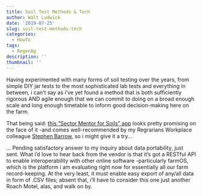 ```yaml
---
title: Soil Test Methods & Tech
author: Walt Ludwick
date: '2019-07-25'
slug: soil-test-methods-tech
categories:
  - HowTo
tags:
  - RegenAg
description: ''
thumbnail: ''
---
```


Having experimented with many forms of soil testing over the years, from simple DIY jar tests to the most sophisticated lab tests and everything in between, i can't say as i've yet found a method that is both sufficiently rigorous AND agile enough that we can commit to doing on a broad enough scale and long enough timetable to inform good decision-making here on the farm.

That being said: [this "Sector Mentor for Soils" app](https://soils.sectormentor.com/soil-tests/) looks pretty promising on the face of it -and comes well-recommended by my Regrarians Workplace colleague [Stephen Barrow](https://regrarians.workplace.com/profile.php?id=100022686592902&__tn__=%2CdlC-R-R&eid=ARCp45oHyTTWVzmxnAatZNDS4zASZMaER-thBuzWHuIhU11rhp7eO2jTLCdV1chUvtKOTz7nhaEkMx7Q&hc_ref=ARQZjOF4Q1u6cDEXlayIIkeiDk5BiHTElgeglUk0Vkldh4elc-Muv1a6fuZQY8Trdw4), so i might give it a try...

... Pending satisfactory answer to my inquiry about data portability, just sent.  What i'd love to hear back from the vendor is that it's got a RESTful API to enable interoperability with other online software -particularly farmOS, which is the platform i am evaluating right now for essentially all our farm record-keeping.  At the very least, it must enable easy export of any/all data in form of .CSV files;  absent that, i'll have to consider this one just another Roach Motel, alas, and walk on by.
